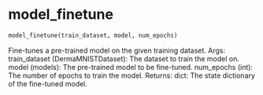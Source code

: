 # model_finetune { #onco_derm_ai.model_finetune }

```python
model_finetune(train_dataset, model, num_epochs)
```

Fine-tunes a pre-trained model on the given training dataset.
Args:
    train_dataset (DermaMNISTDataset): The dataset to train the model on.
    model (models): The pre-trained model to be fine-tuned.
    num_epochs (int): The number of epochs to train the model.
Returns:
    dict: The state dictionary of the fine-tuned model.